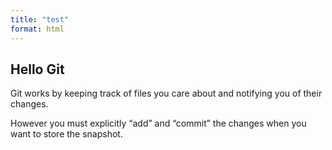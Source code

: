 ```yaml
---
title: "test"
format: html
---
```


## Hello Git

Git works by keeping track of files you care about and notifying you of their changes.

However you must explicitly "add" and "commit" the changes when you want to store the snapshot.

